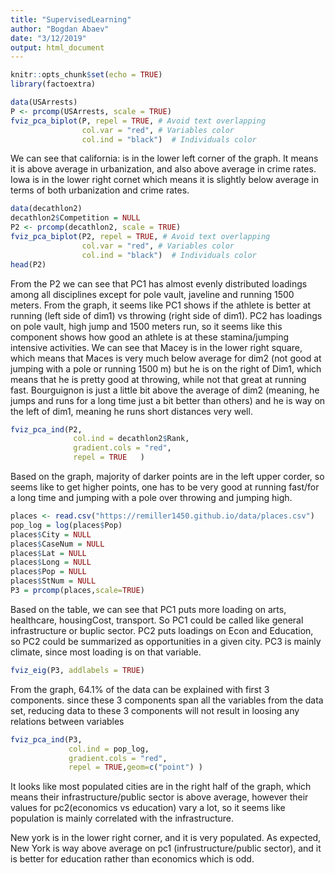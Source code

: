 ```yaml
---
title: "SupervisedLearning"
author: "Bogdan Abaev"
date: "3/12/2019"
output: html_document
---
```


```r
knitr::opts_chunk$set(echo = TRUE)
library(factoextra)
```

```r
data(USArrests)
P <- prcomp(USArrests, scale = TRUE)
fviz_pca_biplot(P, repel = TRUE, # Avoid text overlapping
                col.var = "red", # Variables color
                col.ind = "black")  # Individuals color


```
We can see that california: is in the lower left corner of the graph. It means it is above average in urbanization, and also above average in crime rates. 
Iowa is in the lower right cornet which means it is slightly below average in terms of both urbanization and crime rates. 
```r
data(decathlon2)
decathlon2$Competition = NULL
P2 <- prcomp(decathlon2, scale = TRUE)
fviz_pca_biplot(P2, repel = TRUE, # Avoid text overlapping
                col.var = "red", # Variables color
                col.ind = "black")  # Individuals color
head(P2)
```
From the P2 we can see that PC1 has almost evenly distributed loadings among all disciplines except for pole vault, javeline and running 1500 meters. From the graph, it seems like PC1 shows if the athlete is better at running (left side of dim1) vs throwing (right side of dim1). PC2 has loadings on pole vault, high jump and 1500 meters run, so it seems like this component shows how good an athlete is at these stamina/jumping intensive activities.
We can see that Macey is in the lower right square, which means that Maces is very much below average for dim2 (not good at jumping with a pole or running 1500 m) but he is on the right of Dim1, which means that he is pretty good at throwing, while not that great at running fast.
Bourguignon is just a little bit above the average of dim2 (meaning, he jumps and runs for a long time just a bit better than others) and he is way on the left of dim1, meaning he runs short distances very well.
```r
fviz_pca_ind(P2,
              col.ind = decathlon2$Rank, 
              gradient.cols = "red",
              repel = TRUE   )
```

Based on the graph, majority of darker points are in the left upper corder, so seems like to get higher points, one has to be very good at running fast/for a long time and jumping with a pole over throwing and jumping high.
```r

places <- read.csv("https://remiller1450.github.io/data/places.csv")
pop_log = log(places$Pop)
places$City = NULL
places$CaseNum = NULL
places$Lat = NULL
places$Long = NULL 
places$Pop = NULL
places$StNum = NULL
P3 = prcomp(places,scale=TRUE)
```
Based on the table, we can see that PC1 puts more loading on arts, healthcare, housingCost, transport. So PC1 could be called like general infrastructure or buplic sector. PC2 puts loadings on Econ and Education, so PC2 could be summarized as opportunities in a given city. PC3 is mainly climate, since most loading is on that variable.
```r
fviz_eig(P3, addlabels = TRUE)
```
From the graph, 64.1% of the data can be explained with first 3 components. since these 3 components span all the variables from the data set, reducing data to these 3 components will not result in loosing any relations between variables 

```r
fviz_pca_ind(P3,
             col.ind = pop_log, 
             gradient.cols = "red",
             repel = TRUE,geom=c("point") )
```
It looks like most populated cities are in the right half of the graph, which means their infrastructure/public sector is above average, however their values for pc2(economics vs education) vary a lot, so it seems like population is mainly correlated with the infrastructure.

New york is in the lower right corner, and it is very populated. As expected, New York is way above average on pc1 (infrustructure/public sector), and it is better for education rather than economics which is odd.
